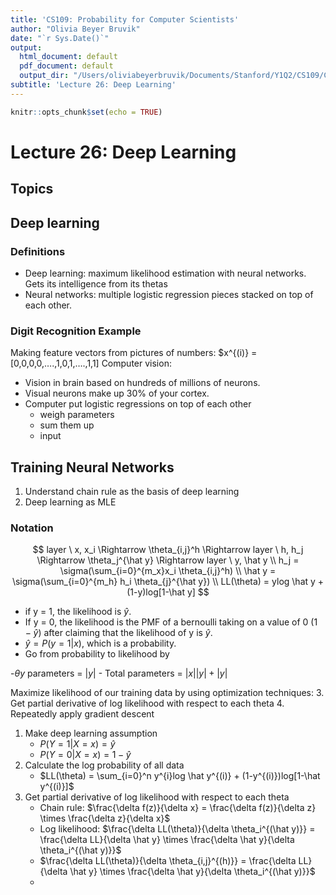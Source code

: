 ```yaml
---
title: 'CS109: Probability for Computer Scientists'
author: "Olivia Beyer Bruvik"
date: "`r Sys.Date()`"
output:
  html_document: default
  pdf_document: default
  output_dir: "/Users/oliviabeyerbruvik/Documents/Stanford/Y1Q2/CS109/CS109_markdowns/reports"
subtitle: 'Lecture 26: Deep Learning'
---
```


```r
knitr::opts_chunk$set(echo = TRUE)
```

# Lecture 26: Deep Learning {.tabset}

## Topics

## Deep learning
### Definitions
- Deep learning: maximum likelihood estimation with neural networks. Gets its intelligence from its thetas
- Neural networks: multiple logistic regression pieces stacked on top of each other. 

### Digit Recognition Example
Making feature vectors from pictures of numbers: $x^{(i)} = [0,0,0,0,....,1,0,1,....,1,1]
Computer vision: 

- Vision in brain based on hundreds of millions of neurons. 
- Visual neurons make up 30% of your cortex. 
- Computer put logistic regressions on top of each other
    + weigh parameters
    + sum them up
    + input

## Training Neural Networks
1. Understand chain rule as the basis of deep learning
2. Deep learning as MLE

### Notation
$$
layer \ x, x_i \Rightarrow \theta_{i,j}^h \Rightarrow layer \ h, h_j \Rightarrow \theta_j^{\hat y} \Rightarrow layer \ y, \hat y \\
h_j = \sigma(\sum_{i=0}^{m_x}x_i \theta_{i,j}^h) \\
\hat y = \sigma(\sum_{i=0}^{m_h} h_i \theta_{j}^{\hat y}) \\
LL(\theta) = ylog \hat y + (1-y)log[1-\hat y]
$$

- if y = 1, the likelihood is $\hat y$. 
- If y = 0, the likelihood is the PMF of a bernoulli taking on a value of 0 ($1-\hat y$) after claiming that the likelihood of y is $\hat y$. 
- $\hat y = P(y=1|x)$, which is a probability. 
- Go from probability to likelihood by 

-$\theta y$ parameters = $|y|$
- Total parameters = $|x||y| + |y|$

Maximize likelihood of our training data by using optimization techniques:
3. Get partial derivative of log likelihood with respect to each theta
4. Repeatedly apply gradient descent

1. Make deep learning assumption
    + $P(Y=1|X=x) = \hat y$
    + $P(Y=0|X=x) = 1- \hat y$
2. Calculate the log probability of all data
    + $LL(\theta) = \sum_{i=0}^n y^{i}log \hat y^{(i)} + (1-y^{(i)})log[1-\hat y^{(i)}]$
3. Get partial derivative of log likelihood with respect to each theta
    + Chain rule: $\frac{\delta f(z)}{\delta x} = \frac{\delta f(z)}{\delta z} \times \frac{\delta z}{\delta x}$
    + Log likelihood: $\frac{\delta LL(\theta)}{\delta \theta_i^{(\hat y)}} = \frac{\delta LL}{\delta \hat y} \times \frac{\delta \hat y}{\delta \theta_i^{(\hat y)}}$
    + $\frac{\delta LL(\theta)}{\delta \theta_{i,j}^{(h)}} = \frac{\delta LL}{\delta \hat y} \times \frac{\delta \hat y}{\delta \theta_i^{(\hat y)}}$
    + 
